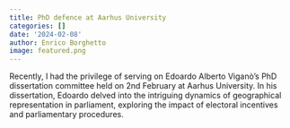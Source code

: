 ```yaml
---
title: PhD defence at Aarhus University
categories: []
date: '2024-02-08'
author: Enrico Borghetto
image: featured.png
---
```


Recently, I had the privilege of serving on Edoardo Alberto Viganò's PhD dissertation committee held on 2nd February at Aarhus University. In his dissertation, Edoardo delved into the intriguing dynamics of geographical representation in parliament, exploring the impact of electoral incentives and parliamentary procedures.
